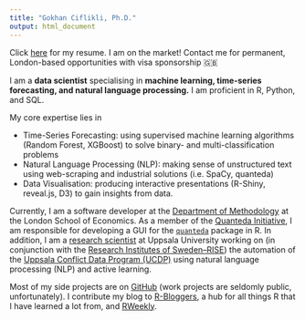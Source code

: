 ```yaml
---
title: "Gokhan Ciflikli, Ph.D."
output: html_document
---
```


Click [here](/Gokhan_Ciflikli_Resume.pdf) for my resume. I am on the market! Contact me for permanent, London-based opportunities with visa sponsorship 🇬🇧

I am a __data scientist__ specialising in __machine learning, time-series forecasting, and natural language processing.__ I am proficient in R, Python, and SQL.

My core expertise lies in

- Time-Series Forecasting: using supervised machine learning algorithms (Random Forest, XGBoost) to solve binary- and multi-classification problems
- Natural Language Processing (NLP): making sense of unstructured text using web-scraping and industrial solutions (i.e. SpaCy, quanteda)
- Data Visualisation: producing interactive presentations (R-Shiny, reveal.js, D3) to gain insights from data.

Currently, I am a software developer at the [Department of Methodology](http://www.lse.ac.uk/Methodology/People/Researchers/Gokhan-Ciflikli) at the London School of Economics. As a member of the [Quanteda Initiative](https://quanteda.org/people/), I am responsible for developing a GUI for the [`quanteda`](https://quanteda.io/) package in R. In addition, I am a [research scientist](http://katalog.uu.se/profile/?id=N19-495) at Uppsala University working on (in conjunction with the [Research Institutes of Sweden--RISE](https://www.ri.se/en)) the automation of the [Uppsala Conflict Data Program (UCDP)](https://ucdp.uu.se/) using natural language processing (NLP) and active learning.

Most of my side projects are on [GitHub](https://github.com/ciflikli) (work projects are seldomly public, unfortunately). I contribute my blog to [R-Bloggers](https://www.r-bloggers.com/), a hub for all things R that I have learned a lot from, and [RWeekly](https://rweekly.org/).